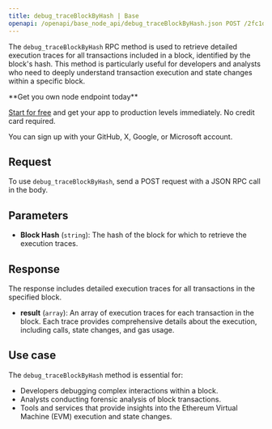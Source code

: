 ---
title: debug_traceBlockByHash | Base
openapi: /openapi/base_node_api/debug_traceBlockByHash.json POST /2fc1de7f08c0465f6a28e3c355e0cb14
---

The `debug_traceBlockByHash` RPC method is used to retrieve detailed execution traces for all transactions included in a block, identified by the block's hash. This method is particularly useful for developers and analysts who need to deeply understand transaction execution and state changes within a specific block.

<Check>
**Get you own node endpoint today**

[Start for free](https://console.chainstack.com/) and get your app to production levels immediately. No credit card required.

You can sign up with your GitHub, X, Google, or Microsoft account.
</Check>


## Request

To use `debug_traceBlockByHash`, send a POST request with a JSON RPC call in the body.

## Parameters

* **Block Hash** (`string`): The hash of the block for which to retrieve the execution traces.

## Response

The response includes detailed execution traces for all transactions in the specified block.

* **result** (`array`): An array of execution traces for each transaction in the block. Each trace provides comprehensive details about the execution, including calls, state changes, and gas usage.

## Use case

The `debug_traceBlockByHash` method is essential for:

* Developers debugging complex interactions within a block.
* Analysts conducting forensic analysis of block transactions.
* Tools and services that provide insights into the Ethereum Virtual Machine (EVM) execution and state changes.
